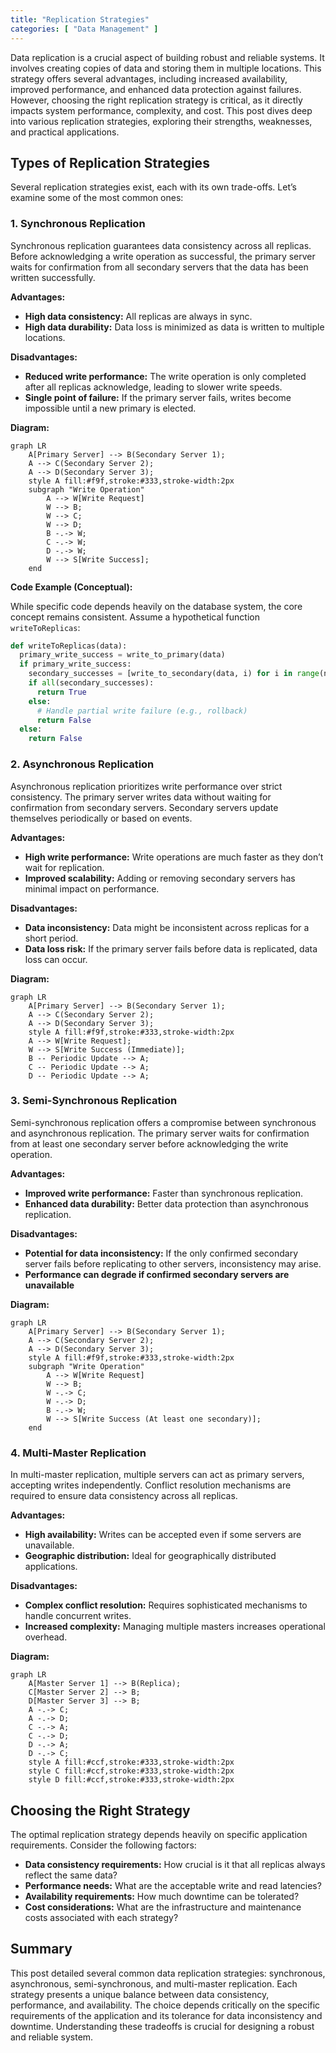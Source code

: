 ```yaml
---
title: "Replication Strategies"
categories: [ "Data Management" ]
---
```



Data replication is a crucial aspect of building robust and reliable systems.  It involves creating copies of data and storing them in multiple locations. This strategy offers several advantages, including increased availability, improved performance, and enhanced data protection against failures. However, choosing the right replication strategy is critical, as it directly impacts system performance, complexity, and cost.  This post dives deep into various replication strategies, exploring their strengths, weaknesses, and practical applications.

## Types of Replication Strategies

Several replication strategies exist, each with its own trade-offs. Let's examine some of the most common ones:

### 1. Synchronous Replication

Synchronous replication guarantees data consistency across all replicas.  Before acknowledging a write operation as successful, the primary server waits for confirmation from all secondary servers that the data has been written successfully.

**Advantages:**

* **High data consistency:**  All replicas are always in sync.
* **High data durability:**  Data loss is minimized as data is written to multiple locations.

**Disadvantages:**

* **Reduced write performance:** The write operation is only completed after all replicas acknowledge, leading to slower write speeds.
* **Single point of failure:** If the primary server fails, writes become impossible until a new primary is elected.


**Diagram:**

```mermaid
graph LR
    A[Primary Server] --> B(Secondary Server 1);
    A --> C(Secondary Server 2);
    A --> D(Secondary Server 3);
    style A fill:#f9f,stroke:#333,stroke-width:2px
    subgraph "Write Operation"
        A --> W[Write Request]
        W --> B;
        W --> C;
        W --> D;
        B -.-> W;
        C -.-> W;
        D -.-> W;
        W --> S[Write Success];
    end
```

**Code Example (Conceptual):**

While specific code depends heavily on the database system, the core concept remains consistent.  Assume a hypothetical function `writeToReplicas`:

```python
def writeToReplicas(data):
  primary_write_success = write_to_primary(data)
  if primary_write_success:
    secondary_successes = [write_to_secondary(data, i) for i in range(num_secondaries)]
    if all(secondary_successes):
      return True
    else:
      # Handle partial write failure (e.g., rollback)
      return False
  else:
    return False


```

### 2. Asynchronous Replication

Asynchronous replication prioritizes write performance over strict consistency. The primary server writes data without waiting for confirmation from secondary servers. Secondary servers update themselves periodically or based on events.

**Advantages:**

* **High write performance:**  Write operations are much faster as they don't wait for replication.
* **Improved scalability:**  Adding or removing secondary servers has minimal impact on performance.

**Disadvantages:**

* **Data inconsistency:**  Data might be inconsistent across replicas for a short period.
* **Data loss risk:**  If the primary server fails before data is replicated, data loss can occur.


**Diagram:**

```mermaid
graph LR
    A[Primary Server] --> B(Secondary Server 1);
    A --> C(Secondary Server 2);
    A --> D(Secondary Server 3);
    style A fill:#f9f,stroke:#333,stroke-width:2px
    A --> W[Write Request];
    W --> S[Write Success (Immediate)];
    B -- Periodic Update --> A;
    C -- Periodic Update --> A;
    D -- Periodic Update --> A;
```

### 3. Semi-Synchronous Replication

Semi-synchronous replication offers a compromise between synchronous and asynchronous replication.  The primary server waits for confirmation from at least one secondary server before acknowledging the write operation.

**Advantages:**

* **Improved write performance:**  Faster than synchronous replication.
* **Enhanced data durability:**  Better data protection than asynchronous replication.

**Disadvantages:**

* **Potential for data inconsistency:** If the only confirmed secondary server fails before replicating to other servers, inconsistency may arise.
* **Performance can degrade if confirmed secondary servers are unavailable**


**Diagram:**

```mermaid
graph LR
    A[Primary Server] --> B(Secondary Server 1);
    A --> C(Secondary Server 2);
    A --> D(Secondary Server 3);
    style A fill:#f9f,stroke:#333,stroke-width:2px
    subgraph "Write Operation"
        A --> W[Write Request]
        W --> B;
        W -.-> C;
        W -.-> D;
        B -.-> W;
        W --> S[Write Success (At least one secondary)];
    end

```


### 4. Multi-Master Replication

In multi-master replication, multiple servers can act as primary servers, accepting writes independently.  Conflict resolution mechanisms are required to ensure data consistency across all replicas.

**Advantages:**

* **High availability:**  Writes can be accepted even if some servers are unavailable.
* **Geographic distribution:** Ideal for geographically distributed applications.

**Disadvantages:**

* **Complex conflict resolution:**  Requires sophisticated mechanisms to handle concurrent writes.
* **Increased complexity:**  Managing multiple masters increases operational overhead.


**Diagram:**

```mermaid
graph LR
    A[Master Server 1] --> B(Replica);
    C[Master Server 2] --> B;
    D[Master Server 3] --> B;
    A -.-> C;
    A -.-> D;
    C -.-> A;
    C -.-> D;
    D -.-> A;
    D -.-> C;
    style A fill:#ccf,stroke:#333,stroke-width:2px
    style C fill:#ccf,stroke:#333,stroke-width:2px
    style D fill:#ccf,stroke:#333,stroke-width:2px

```


## Choosing the Right Strategy

The optimal replication strategy depends heavily on specific application requirements. Consider the following factors:

* **Data consistency requirements:**  How crucial is it that all replicas always reflect the same data?
* **Performance needs:**  What are the acceptable write and read latencies?
* **Availability requirements:**  How much downtime can be tolerated?
* **Cost considerations:**  What are the infrastructure and maintenance costs associated with each strategy?


## Summary

This post detailed several common data replication strategies: synchronous, asynchronous, semi-synchronous, and multi-master replication.  Each strategy presents a unique balance between data consistency, performance, and availability.  The choice depends critically on the specific requirements of the application and its tolerance for data inconsistency and downtime.  Understanding these tradeoffs is crucial for designing a robust and reliable system.


